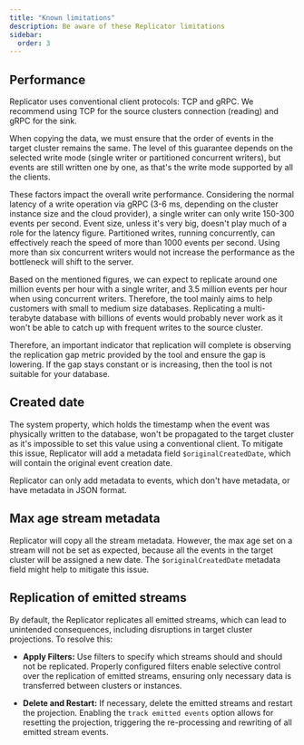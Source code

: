 ```yaml
---
title: "Known limitations"
description: Be aware of these Replicator limitations
sidebar:
  order: 3
---
```



## Performance

Replicator uses conventional client protocols: TCP and gRPC. We recommend using TCP for the source clusters connection (reading) and gRPC for the sink.

When copying the data, we must ensure that the order of events in the target cluster remains the same. The level of this guarantee depends on the selected write mode (single writer or partitioned concurrent writers), but events are still written one by one, as that's the write mode supported by all the clients.

These factors impact the overall write performance. Considering the normal latency of a write operation via gRPC (3-6 ms, depending on the cluster instance size and the cloud provider), a single writer can only write 150-300 events per second. Event size, unless it's very big, doesn't play much of a role for the latency figure. Partitioned writes, running concurrently, can effectively reach the speed of more than 1000 events per second. Using more than six concurrent writers would not increase the performance as the bottleneck will shift to the server.

Based on the mentioned figures, we can expect to replicate around one million events per hour with a single writer, and 3.5 million events per hour when using concurrent writers. Therefore, the tool mainly aims to help customers with small to medium size databases. Replicating a multi-terabyte database with billions of events would probably never work as it won't be able to catch up with frequent writes to the source cluster.

Therefore, an important indicator that replication will complete is observing the replication gap metric provided by the tool and ensure the gap is lowering. If the gap stays constant or is increasing, then the tool is not suitable for your database.

## Created date

The system property, which holds the timestamp when the event was physically written to the database, won't be propagated to the target cluster as it's impossible to set this value using a conventional client. To mitigate this issue, Replicator will add a metadata field `$originalCreatedDate`, which will contain the original event creation date.

<Aside type="note">
Replicator can only add metadata to events, which don't have metadata, or have metadata in JSON format.
</Aside>

## Max age stream metadata

Replicator will copy all the stream metadata. However, the max age set on a stream will not be set as expected, because all the events in the target cluster will be assigned a new date. The `$originalCreatedDate` metadata field might help to mitigate this issue.

## Replication of emitted streams

By default, the Replicator replicates all emitted streams, which can lead to unintended consequences, including disruptions in target cluster projections. To resolve this:

- **Apply Filters:** Use filters to specify which streams should and should not be replicated. Properly configured filters enable selective control over the replication of emitted streams, ensuring only necessary data is transferred between clusters or instances.

- **Delete and Restart:** If necessary, delete the emitted streams and restart the projection. Enabling the `track emitted events` option allows for resetting the projection, triggering the re-processing and rewriting of all emitted stream events.

